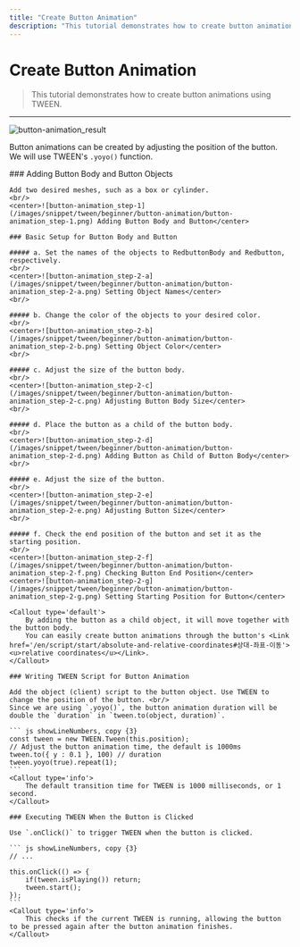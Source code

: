 ```yaml
---
title: "Create Button Animation"
description: "This tutorial demonstrates how to create button animations using TWEEN."
---
```


# Create Button Animation

> This tutorial demonstrates how to create button animations using TWEEN.

---

![button-animation_result](/images/snippet/tween/beginner/button-animation/button-animation_result.gif)
<br/>

Button animations can be created by adjusting the position of the button. <br/>
We will use TWEEN's `.yoyo()` function.

<Steps>
    ### Adding Button Body and Button Objects

    Add two desired meshes, such as a box or cylinder.
    <br/>
    <center>![button-animation_step-1](/images/snippet/tween/beginner/button-animation/button-animation_step-1.png) Adding Button Body and Button</center>

    ### Basic Setup for Button Body and Button
    
    ##### a. Set the names of the objects to RedbuttonBody and Redbutton, respectively.
    <br/>
    <center>![button-animation_step-2-a](/images/snippet/tween/beginner/button-animation/button-animation_step-2-a.png) Setting Object Names</center>
    <br/>

    ##### b. Change the color of the objects to your desired color.
    <br/>
    <center>![button-animation_step-2-b](/images/snippet/tween/beginner/button-animation/button-animation_step-2-b.png) Setting Object Color</center>
    <br/>

    ##### c. Adjust the size of the button body.
    <br/>
    <center>![button-animation_step-2-c](/images/snippet/tween/beginner/button-animation/button-animation_step-2-c.png) Adjusting Button Body Size</center>
    <br/>

    ##### d. Place the button as a child of the button body.
    <br/>
    <center>![button-animation_step-2-d](/images/snippet/tween/beginner/button-animation/button-animation_step-2-d.png) Adding Button as Child of Button Body</center>
    <br/>

    ##### e. Adjust the size of the button.
    <br/>
    <center>![button-animation_step-2-e](/images/snippet/tween/beginner/button-animation/button-animation_step-2-e.png) Adjusting Button Size</center>
    <br/>

    ##### f. Check the end position of the button and set it as the starting position.
    <br/>
    <center>![button-animation_step-2-f](/images/snippet/tween/beginner/button-animation/button-animation_step-2-f.png) Checking Button End Position</center>
    <center>![button-animation_step-2-g](/images/snippet/tween/beginner/button-animation/button-animation_step-2-g.png) Setting Starting Position for Button</center>
    
    <Callout type='default'>
        By adding the button as a child object, it will move together with the button body. 
        You can easily create button animations through the button's <Link href='/en/script/start/absolute-and-relative-coordinates#상대-좌표-이동'><u>relative coordinates</u></Link>.
    </Callout>

    ### Writing TWEEN Script for Button Animation

    Add the object (client) script to the button object. Use TWEEN to change the position of the button. <br/>
    Since we are using `.yoyo()`, the button animation duration will be double the `duration` in `tween.to(object, duration)`.

    ``` js showLineNumbers, copy {3}
    const tween = new TWEEN.Tween(this.position);
    // Adjust the button animation time, the default is 1000ms
    tween.to({ y : 0.1 }, 100) // duration
    tween.yoyo(true).repeat(1);
    ```
    <Callout type='info'>
        The default transition time for TWEEN is 1000 milliseconds, or 1 second.
    </Callout>

    ### Executing TWEEN When the Button is Clicked

    Use `.onClick()` to trigger TWEEN when the button is clicked.

    ``` js showLineNumbers, copy {3}
    // ...

    this.onClick(() => {
        if(tween.isPlaying()) return;
        tween.start();
    });
    ```
    <Callout type='info'>
        This checks if the current TWEEN is running, allowing the button to be pressed again after the button animation finishes.
    </Callout>
</Steps>
